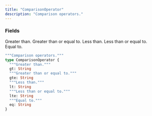 ```yaml
---
title: "ComparisonOperator"
description: "Comparison operators."
---
```


### Fields

<ResponseField name="gt" type="String">
  Greater than.
</ResponseField>

<ResponseField name="gte" type="String">
  Greater than or equal to.
</ResponseField>

<ResponseField name="lt" type="String">
  Less than.
</ResponseField>

<ResponseField name="lte" type="String">
  Less than or equal to.
</ResponseField>

<ResponseField name="eq" type="String">
  Equal to.
</ResponseField>


```graphql ComparisonOperator
"""Comparison operators."""
type ComparisonOperator {
  """Greater than."""
  gt: String
  """Greater than or equal to."""
  gte: String
  """Less than."""
  lt: String
  """Less than or equal to."""
  lte: String
  """Equal to."""
  eq: String
}
```
